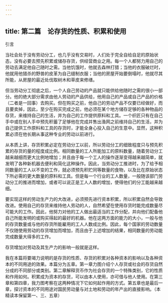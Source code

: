 ```yaml
---
---
---
```

title: 第二篇　论存货的性质、积累和使用
---


引言


当社会处于没有劳动分工，也几乎没有交易时，人们处于完全自给自足的原始状态，没有必要去预先积累或储存存货，供经营商业之用。每一个人都努力用自己的劳动去满足他自己随时之需。当他饥饿时，他就去森林打猎；当他的衣服破烂时，他就用他猎杀的野兽的皮革为自己缝制衣服；当他的房屋开始要倒塌时，他就尽其所能，从房屋的最近处伐取树木和草皮来修缮。

但当劳动分工彻底之后，一个人自己劳动的产品就只能供给他随时之需的很小一部分。他的绝大部分需求由他人劳动的产品供给，他用自己的产品或自己产品的价格（二者是一回事）去购买。但在购买之前，他自己的劳动产品不仅要已经做好，而且要卖掉，因此，至少在购买完成之前，他必须在某个地方储存足够的各种物品的存货，来维持自己的生活，并为自己的工作提供原料和工具。一个织匠只有在自己手中或在别人手中预先积蓄了足够他在完成并售出渔网之前维持自己的生活，并为自己提供工作原料和工具的存货时，才能全身心投入自己的生意中。显然，这种积累必须在他长期从事这种专业的劳动以前进行。

从本质上讲，存货积累必定在劳动分工以前，所以劳动分工的细致程度只与预先积累的存货的量的程度成比例。相同数量的工人所能加工的原料数量，随着劳动分工越来越细而更大比例地增加；并且由于每一个工人的操作逐渐变得越来越简单，就发明了各种新机器去便利和简化这种操作。因此，当劳动分工推进时，为了给予相同数量的工人以不变的工作，就必须预先积贮同等数量的食物，以及比在原始状态下所必需的更大数量的原料和工具。但是每一个行业的工人数量，一般随该部门劳动分工的推进而增加，或者可以说正是工人人数的增加，使得他们的分工能越来越细。

要实现这样的劳动生产力的大改进，必须预先进行资本积累，所以积累自然会导致改进。使用自己的存货来维持他人劳动的人，自然希望在使用存货时能完成数量尽可能大的工作。因此，他努力对他的工人做出最适当的工作分配，并向他们配备他自己所能发明的或购买得起的最好的机器。他在这两方面的能力的大小，一般与他的存货数量或与他的存货所能雇用的工人人数成比例。因此，每个国家的劳动数量不仅随使用劳动的存货增加而增加，而且由于上述增加的结果，相同数量的劳动能完成数量大得多的工作。

存货增加对劳动及其生产力的影响一般就是这样。

我在本篇将要竭力说明的是存货的性质、存货的积累对各种资本的影响以及各种资本的不同用途的效果。本篇分为五章。第一章力图介绍个人存货或社会的存货自然分成的不同部分或类别。第二章解释货币作为社会存货的一个特殊类别，它的性质和作用如何。积累成为资本的存货，可以由本人使用，亦可借与他人使用。在第三章和第四章，我力图考察在这两种情况下它如何起作用的方式。第五章也是最后一章，探讨资本的不同用途对国民劳动量与对土地和劳动的年产出的直接影响。（本精读本保留第一、三、五章）


